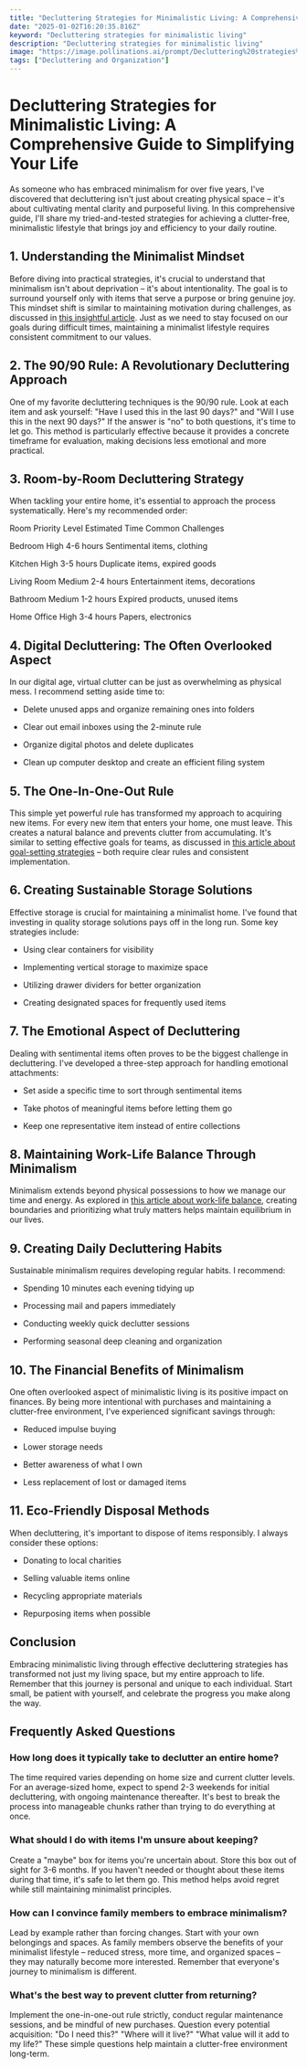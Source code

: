 ```yaml
---
title: "Decluttering Strategies for Minimalistic Living: A Comprehensive Guide to Simplifying Your Life"
date: "2025-01-02T16:20:35.816Z"
keyword: "Decluttering strategies for minimalistic living"
description: "Decluttering strategies for minimalistic living"
image: "https://image.pollinations.ai/prompt/Decluttering%20strategies%20for%20minimalistic%20living%2C%20realistic%20photo%2C%20high%20quality%2C%204k?width=1024&height=1024&nologo=true"
tags: ["Decluttering and Organization"]
---
```


# Decluttering Strategies for Minimalistic Living: A Comprehensive Guide to Simplifying Your Life


As someone who has embraced minimalism for over five years, I've discovered that decluttering isn't just about creating physical space – it's about cultivating mental clarity and purposeful living. In this comprehensive guide, I'll share my tried-and-tested strategies for achieving a clutter-free, minimalistic lifestyle that brings joy and efficiency to your daily routine.



## 1. Understanding the Minimalist Mindset


Before diving into practical strategies, it's crucial to understand that minimalism isn't about deprivation – it's about intentionality. The goal is to surround yourself only with items that serve a purpose or bring genuine joy. This mindset shift is similar to maintaining motivation during challenges, as discussed in [this insightful article](https://productivityprospect.com/blog/strategies-for-maintaining-motivation-during-challenges/). Just as we need to stay focused on our goals during difficult times, maintaining a minimalist lifestyle requires consistent commitment to our values.



## 2. The 90/90 Rule: A Revolutionary Decluttering Approach


One of my favorite decluttering techniques is the 90/90 rule. Look at each item and ask yourself: "Have I used this in the last 90 days?" and "Will I use this in the next 90 days?" If the answer is "no" to both questions, it's time to let go. This method is particularly effective because it provides a concrete timeframe for evaluation, making decisions less emotional and more practical.



## 3. Room-by-Room Decluttering Strategy


When tackling your entire home, it's essential to approach the process systematically. Here's my recommended order:





Room
Priority Level
Estimated Time
Common Challenges


Bedroom
High
4-6 hours
Sentimental items, clothing


Kitchen
High
3-5 hours
Duplicate items, expired goods


Living Room
Medium
2-4 hours
Entertainment items, decorations


Bathroom
Medium
1-2 hours
Expired products, unused items


Home Office
High
3-4 hours
Papers, electronics





## 4. Digital Decluttering: The Often Overlooked Aspect


In our digital age, virtual clutter can be just as overwhelming as physical mess. I recommend setting aside time to:



- Delete unused apps and organize remaining ones into folders

- Clear out email inboxes using the 2-minute rule

- Organize digital photos and delete duplicates

- Clean up computer desktop and create an efficient filing system



## 5. The One-In-One-Out Rule


This simple yet powerful rule has transformed my approach to acquiring new items. For every new item that enters your home, one must leave. This creates a natural balance and prevents clutter from accumulating. It's similar to setting effective goals for teams, as discussed in [this article about goal-setting strategies](https://productivityprospect.com/blog/how-to-create-effective-goal-setting-strategies-for-teams/) – both require clear rules and consistent implementation.



## 6. Creating Sustainable Storage Solutions


Effective storage is crucial for maintaining a minimalist home. I've found that investing in quality storage solutions pays off in the long run. Some key strategies include:



- Using clear containers for visibility

- Implementing vertical storage to maximize space

- Utilizing drawer dividers for better organization

- Creating designated spaces for frequently used items



## 7. The Emotional Aspect of Decluttering


Dealing with sentimental items often proves to be the biggest challenge in decluttering. I've developed a three-step approach for handling emotional attachments:



- Set aside a specific time to sort through sentimental items

- Take photos of meaningful items before letting them go

- Keep one representative item instead of entire collections



## 8. Maintaining Work-Life Balance Through Minimalism


Minimalism extends beyond physical possessions to how we manage our time and energy. As explored in [this article about work-life balance](https://productivityprospect.com/blog/best-strategies-for-maintaining-work-life-balance-in-a-demanding-job/), creating boundaries and prioritizing what truly matters helps maintain equilibrium in our lives.



## 9. Creating Daily Decluttering Habits


Sustainable minimalism requires developing regular habits. I recommend:



- Spending 10 minutes each evening tidying up

- Processing mail and papers immediately

- Conducting weekly quick declutter sessions

- Performing seasonal deep cleaning and organization



## 10. The Financial Benefits of Minimalism


One often overlooked aspect of minimalistic living is its positive impact on finances. By being more intentional with purchases and maintaining a clutter-free environment, I've experienced significant savings through:



- Reduced impulse buying

- Lower storage needs

- Better awareness of what I own

- Less replacement of lost or damaged items



## 11. Eco-Friendly Disposal Methods


When decluttering, it's important to dispose of items responsibly. I always consider these options:



- Donating to local charities

- Selling valuable items online

- Recycling appropriate materials

- Repurposing items when possible



## Conclusion


Embracing minimalistic living through effective decluttering strategies has transformed not just my living space, but my entire approach to life. Remember that this journey is personal and unique to each individual. Start small, be patient with yourself, and celebrate the progress you make along the way.



## Frequently Asked Questions


### How long does it typically take to declutter an entire home?

The time required varies depending on home size and current clutter levels. For an average-sized home, expect to spend 2-3 weekends for initial decluttering, with ongoing maintenance thereafter. It's best to break the process into manageable chunks rather than trying to do everything at once.



### What should I do with items I'm unsure about keeping?

Create a "maybe" box for items you're uncertain about. Store this box out of sight for 3-6 months. If you haven't needed or thought about these items during that time, it's safe to let them go. This method helps avoid regret while still maintaining minimalist principles.



### How can I convince family members to embrace minimalism?

Lead by example rather than forcing changes. Start with your own belongings and spaces. As family members observe the benefits of your minimalist lifestyle – reduced stress, more time, and organized spaces – they may naturally become more interested. Remember that everyone's journey to minimalism is different.



### What's the best way to prevent clutter from returning?

Implement the one-in-one-out rule strictly, conduct regular maintenance sessions, and be mindful of new purchases. Question every potential acquisition: "Do I need this?" "Where will it live?" "What value will it add to my life?" These simple questions help maintain a clutter-free environment long-term.

